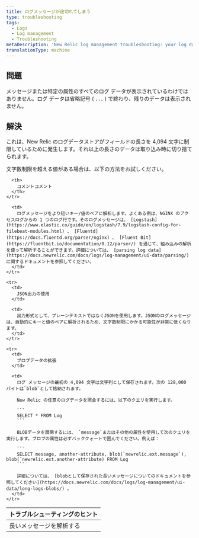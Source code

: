 ```yaml
---
title: ログメッセージが途切れてしまう
type: troubleshooting
tags:
  - Logs
  - Log management
  - Troubleshooting
metaDescription: 'New Relic log management troubleshooting: your log data is not being displayed completely; it ends incompletely, with an ellipses.'
translationType: machine
---
```


## 問題

メッセージまたは特定の属性のすべてのログ データが表示されているわけではありません。ログ データは省略記号 ( `...` ) で終わり、残りのデータは表示されません。

## 解決

これは、New Relic のログデータストアがフィールドの長さを 4,094 文字に制限しているために発生します。それ以上の長さのデータは取り込み時に切り捨てられます。

文字数制限を超える値がある場合は、以下の方法をお試しください。

<table>
  <thead>
    <tr>
      <th style={{ width: "200px" }}>
        トラブルシューティングのヒント
      </th>

      <th>
        コメントコメント
      </th>
    </tr>
  </thead>

  <tbody>
    <tr>
      <td>
        長いメッセージを解析する
      </td>

      <td>
        ログメッセージをより短いキー/値のペアに解析します。よくある例は、NGINX のアクセスログからの 1 つのログ行です。そのログメッセージは、 [Logstash](https://www.elastic.co/guide/en/logstash/7.9/logstash-config-for-filebeat-modules.html) 、 [Fluentd](https://docs.fluentd.org/parser/nginx) 、 [Fluent Bit](https://fluentbit.io/documentation/0.12/parser/) を通じて、組み込みの解析を使って解析することができます。詳細については、 [parsing log data](https://docs.newrelic.com/docs/logs/log-management/ui-data/parsing/) に関するドキュメントを参照してください。
      </td>
    </tr>

    <tr>
      <td>
        JSON出力の使用
      </td>

      <td>
        出力形式として、プレーンテキストではなくJSONを使用します。JSONのログメッセージは、自動的にキーと値のペアに解析されるため、文字数制限にかかる可能性が非常に低くなります。
      </td>
    </tr>

    <tr>
      <td>
        ブロブデータの拡張
      </td>

      <td>
        ログ メッセージの最初の 4,094 文字は文字列として保存されます。次の 128,000 バイトは`blob`として格納されます。

        New Relic の任意のログデータを照会するには、以下のクエリを実行します。

        ```
        SELECT * FROM Log
        ```

        BLOBデータを展開するには、 `message`またはその他の属性を使用して次のクエリを実行します。ブロブの属性は必ずバッククォートで囲んでください。例えば：

        ```
        SELECT message, another-attribute, blob(`newrelic.ext.message`), blob(`newrelic.ext.another-attribute) FROM Log
        ```

        詳細については、 [blobとして保存された長いメッセージについてのドキュメントを参照してください](https://docs.newrelic.com/docs/logs/log-management/ui-data/long-logs-blobs/) 。
      </td>
    </tr>
  </tbody>
</table>